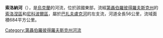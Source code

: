 {{unreferenced|time=2015-10-07T02:09:31+00:00}}
'''索洛納河'''（{{lang-uk|Солона}}），是[[烏克蘭|烏克蘭]]的河流，位於該國東部，流經[[第聶伯羅彼得羅夫斯克州|第聶伯羅彼得羅夫斯克州]]的[[索洛涅區|索洛涅區]]和[[尼科波爾區|尼科波爾區]]，屬於[[巴扎夫盧克河|巴扎夫盧克河]]的左支流，河道全長56公里，流域面積684平方公里。

{{DEFAULTSORT:Солона (притока Базавлуку)}}
[[Category:第聶伯羅彼得羅夫斯克州河流|Category:第聶伯羅彼得羅夫斯克州河流]]


{{Ukraine-river-stub}}